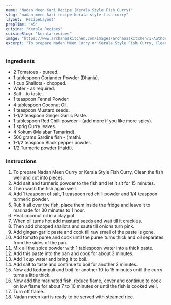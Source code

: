 ---
name: "Nadan Meen Kari Recipe (Kerala Style Fish Curry)"
slug: "nadan-meen-kari-recipe-kerala-style-fish-curry"
layout: 'RecipeLayout'
prepTime: "45"
cuisine: "Kerala Recipes"
cuisineSlug: "kerala-recipes"
image: "https://www.archanaskitchen.com/images/archanaskitchen/1-Author/Jyothi_Rajesh/Nadan_Meen_Kari__Kerala_Fish_Curry.jpg"
excerpt: "To prepare Nadan Meen Curry or Kerala Style Fish Curry, Clean the fish well and cut into pieces"
---

### Ingredients

- 2 Tomatoes - pureed.
- 1 tablespoon Coriander Powder (Dhania).
- 1 cup Shallots - chopped.
- Water - as required.
- Salt - to taste.
- 1 teaspoon Fennel Powder.
- 4 tablespoon Coconut Oil.
- 1 teaspoon Mustard seeds.
- 1-1/2 teaspoon Ginger Garlic Paste.
- 1 tablespoon Red Chilli powder - (add more if you like more spicy).
- 1 sprig Curry leaves.
- 4 Kokum (Malabar Tamarind).
- 500 grams Sardine fish - (mathi.
- 1-1/2 teaspoon Black pepper powder.
- 1/2 Turmeric powder (Haldi).

### Instructions

1. To prepare Nadan Meen Curry or Kerala Style Fish Curry, Clean the fish well and cut into pieces.
1. Add salt and turmeric powder to the fish and let it sit for 15 minutes.
1. Then wash the fish again well.
1. Add 1 teaspoon of salt, 1 teaspoon red chili powder and 1/4 teaspoon turmeric powder.
1. Rub it all over the fish, place them inside the fridge and leave it to marinade for 30 minutes to 1 hour.
1. Heat coconut oil in a clay pot.
1. When oil turns hot add mustard seeds and wait till it crackles.
1. Then add chopped shallots and sauté till onions turn pink.
1. Add ginger-garlic paste and cook till raw smell of the paste is gone.
1. Add tomato puree and cook until the puree turns thick and oil separates from the sides of the pan.
1. Mix all the spice powder with 1 tablespoon water into a thick paste.
1. Add this paste into the pan and cook for about 3 minutes.
1. Add 1 cup water and bring it to boil.
1. Add salt to taste and continue to boil for another 3 minutes.
1. Now add kodumpuli and boil for another 10 to 15 minutes until the curry turns a little thick.
1. Now add the marinated fish, reduce flame, cover and continue to cook on low flame for about 7 to 10 minutes or until the fish is cooked well.
1. Turn off flame.
1. Nadan meen kari is ready to be served with steamed rice.
